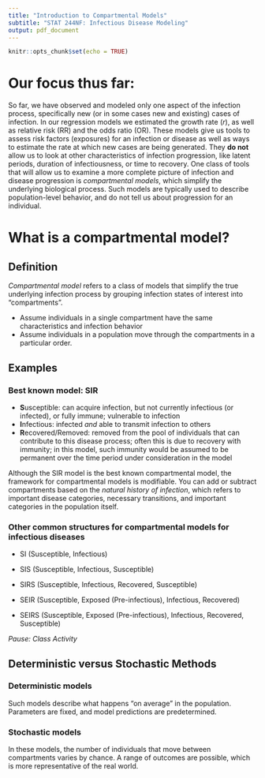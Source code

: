 ---
title: "Introduction to Compartmental Models"
subtitle: "STAT 244NF: Infectious Disease Modeling"
output: pdf_document
---

```{r setup, include=FALSE}
knitr::opts_chunk$set(echo = TRUE)
```

# Our focus thus far:

\begin{figure}
\centering
\includegraphics[]{motivation_sir_epi_annotated.png}
\end{figure}

So far, we have observed and modeled only one aspect of the infection process, specifically new (or in some cases new and existing) cases of infection. In our regression models we estimated the growth rate ($r$), as well as relative risk (RR) and the odds ratio (OR). These models give us tools to assess risk factors (exposures) for an infection or disease as well as ways to estimate the rate at which new cases are being generated. They **do not** allow us to look at other characteristics of infection progression, like latent periods, duration of infectiousness, or time to recovery. One class of tools that will allow us to examine a more complete picture of infection and disease progression is *compartmental models*, which simplify the underlying biological process. Such models are typically used to describe population-level behavior, and do not tell us about progression for an individual.

# What is a compartmental model?


## Definition

*Compartmental model* refers to a class of models that simplify the true underlying infection process by grouping infection states of interest into "compartments". 

- Assume individuals in a single compartment have the same characteristics and infection behavior
- Assume individuals in a population move through the compartments in a particular order. 

## Examples

### Best known model: SIR

- **S**usceptible: can acquire infection, but not currently infectious (or infected), or fully immune; vulnerable to infection
- **I**nfectious: infected *and* able to transmit infection to others
- **R**ecovered/Removed: removed from the pool of individuals that can contribute to this disease process; often this is due to recovery with immunity; in this model, such immunity would be assumed to be permanent over the time period under consideration in the model

Although the SIR model is the best known compartmental model, the framework for compartmental models is modifiable. You can add or subtract compartments based on the *natural history of infection*, which refers to important disease categories, necessary transitions, and important categories in the population itself. 

### Other common structures for compartmental models for infectious diseases

- SI (Susceptible, Infectious)

- SIS (Susceptible, Infectious, Susceptible)

- SIRS (Susceptible, Infectious, Recovered, Susceptible)

- SEIR (Susceptible, Exposed (Pre-infectious), Infectious, Recovered)

- SEIRS (Susceptible, Exposed (Pre-infectious), Infectious, Recovered, Susceptible)

*Pause: Class Activity*

<!-- different kinds, e.g. SI, SIR, etc. plus relevant diseases that go with them. Maybe some matching based on a description of the disease for a class activity? -->

<!-- some picture to illustrate them. then we need to motivate thinking about how we move from one compartment to another -->

<!-- - deterministic models versus stochastic models -->

<!-- - difference equations corresponding to the various models -- let's do this in terms of the chain binomial representation. This will probably be more difficult for some of them than you are expecting if it is general. have a couple of specific examples, first, which have numbers... completely deterministic? small populations? -->

<!-- - also have the complication of thinking about changes over time -->

## Deterministic versus Stochastic Methods

### Deterministic models

Such models describe what happens "on average" in the population. Parameters are fixed, and model predictions are predetermined.

### Stochastic models

In these models, the number of individuals that move between compartments varies by chance. A range of outcomes are possible, which is more representative of the real world.